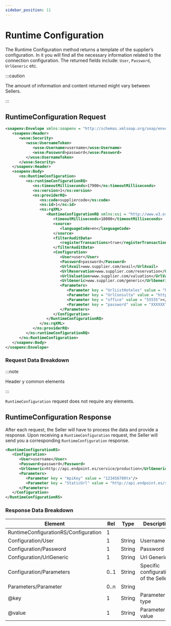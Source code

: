 ```yaml
---
sidebar_position: 11
---
```


# Runtime Configuration

The Runtime Configuration method returns a template of the supplier’s configuration. In it you will find all the necessary information related to the connection configuration. The returned fields include: `User`, `Password`, `UrlGeneric` etc.

:::caution

The amount of information and content returned might vary between Sellers.

:::


## RuntimeConfiguration Request

```xml
<soapenv:Envelope xmlns:soapenv = "http://schemas.xmlsoap.org/soap/envelope/" xmlns:ns = "http://schemas.xmltravelgate.com/hub/2012/06" xmlns:wsse = "http://docs.oasis-open.org/wss/2004/01/oasis-200401-wss-wssecurity-secext-1.0.xsd">
   <soapenv:Header>
      <wsse:Security>
         <wsse:UsernameToken>
            <wsse:Username>username</wsse:Username>
            <wsse:Password>password</wsse:Password>
         </wsse:UsernameToken>
      </wsse:Security>
   </soapenv:Header>
   <soapenv:Body>
      <ns:RuntimeConfiguration>
         <ns:runtimeConfigurationRQ>
            <ns:timeoutMilliseconds>17900</ns:timeoutMilliseconds>
            <ns:version>1</ns:version>
            <ns:providerRQ>
               <ns:code>suppliercode</ns:code>
               <ns:id>1</ns:id>
               <ns:rqXML>
                  <RuntimeConfigurationRQ xmlns:xsi = "http://www.w3.org/2001/XMLSchema-instance" xmlns:xsd = "http://www.w3.org/2001/XMLSchema">
                     <timeoutMilliseconds>18000</timeoutMilliseconds>
                     <source>
                        <languageCode>en</languageCode>
                     </source>
                     <filterAuditData>
                        <registerTransactions>true</registerTransactions>
                     </filterAuditData>
                     <Configuration>
                        <User>user</User>
                        <Password>password</Password>
                        <UrlAvail>www.supplier.com/avail</UrlAvail>
                        <UrlReservation>www.supplier.com/reservation</UrlReservation>
                        <UrlValuation>www.supplier.com/valuation</UrlValuation>
                        <UrlGeneric>www.supplier.com/generic</UrlGeneric>
                        <Parameters>
                           <Parameter key = "UrlListHoteles" value = "http://www.test.net/scr/searchxml/location.php?"></Parameter>
                           <Parameter key = "UrlConsulta" value = "https://www.test.net/scr/xml/travelgate.php?"></Parameter>
                           <Parameter key = "office" value = "55555"></Parameter>
                           <Parameter key = "password" value = "XXXXXX"></Parameter>
                        </Parameters>
                     </Configuration>
                  </RuntimeConfigurationRQ>
               </ns:rqXML>
            </ns:providerRQ>
         </ns:runtimeConfigurationRQ>
      </ns:RuntimeConfiguration>
   </soapenv:Body>
</soapenv:Envelope>
```

### Request Data Breakdown

:::note

Header y common elements

:::

`RuntimeConfiguration` request does not require any elements. 


## RuntimeConfiguration Response

After each request, the Seller will have to process the data and provide a response. Upon receiving a `RuntimeConfiguration` request, the Seller will send you a corresponding `RuntimeConfiguration` response.

```xml
<RuntimeConfigurationRS>
   <Configuration>
      <User>username</User>
      <Password>password</Password>
      <UrlGeneric>http://api.endpoint.es/service/production</UrlGeneric>
      <Parameters>
         <Parameter key = "ApiKey" value = "123456789tx"/>
         <Parameter key = "StaticUrl" value = "http://api.endpoint.es/service/static"/>
      </Parameters>
   </Configuration>
</RuntimeConfigurationRS>
```

### Response Data Breakdown

| Element                       | Rel  | Type     | Description                                                 |
|-------------------------------|------|----------|-------------------------------------------------------------|
| RuntimeConfigurationRS/Configuration | 1     |  |                                        |
| Configuration/User            | 1    | String   | Username                              |
| Configuration/Password        | 1    | String   | Password                                                            |
| Configuration/UrlGeneric      | 1    | String   | Url Generic                                              |
| Configuration/Parameters      | 0..1 | String   | Specific configurations of the Seller.                                      |
| Parameters/Parameter          | 0..n | String   |                                        |
| @key                          | 1    | String   | Parameter type                                       |
| @value                        | 1    | String   | Parameter value                                 |